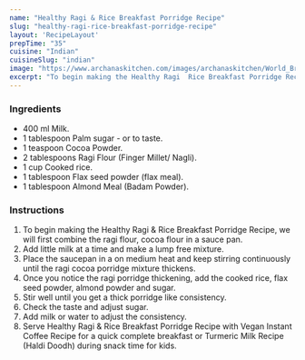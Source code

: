 ---
name: "Healthy Ragi & Rice Breakfast Porridge Recipe"
slug: "healthy-ragi-rice-breakfast-porridge-recipe"
layout: 'RecipeLayout'
prepTime: "35"
cuisine: "Indian"
cuisineSlug: "indian"
image: "https://www.archanaskitchen.com/images/archanaskitchen/World_Breakfast/Healthy_Ragi_and_Rice_Breakfast_Pudding_Recipe-1.jpg"
excerpt: "To begin making the Healthy Ragi  Rice Breakfast Porridge Recipe, we will first combine the ragi flour, cocoa flour in a sauce pan"
---

### Ingredients

- 400 ml Milk.
- 1 tablespoon Palm sugar - or to taste.
- 1 teaspoon Cocoa Powder.
- 2 tablespoons Ragi Flour (Finger Millet/ Nagli).
- 1 cup Cooked rice.
- 1 tablespoon Flax seed powder (flax meal).
- 1 tablespoon Almond Meal (Badam Powder).

### Instructions

1. To begin making the Healthy Ragi & Rice Breakfast Porridge Recipe, we will first combine the ragi flour, cocoa flour in a sauce pan.
1. Add little milk at a time and make a lump free mixture.
1. Place the saucepan in a on medium heat and keep stirring continuously until the ragi cocoa porridge mixture thickens.
1. Once you notice the ragi porridge thickening, add the cooked rice, flax seed powder, almond powder and sugar.
1. Stir well until you get a thick porridge like consistency.
1. Check the taste and adjust sugar.
1. Add milk or water to adjust the consistency.
1. Serve Healthy Ragi & Rice Breakfast Porridge Recipe with Vegan Instant Coffee Recipe for a quick complete breakfast or Turmeric Milk Recipe (Haldi Doodh) during snack time for kids.
